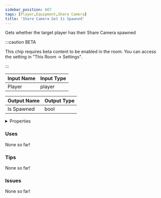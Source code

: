 ```yaml
---
sidebar_position: 607
tags: [Player,Equipment,Share Camera]
title: 'Share Camera Get Is Spawned'
---
```


Gets whether the target player has their Share Camera spawned

:::caution BETA

This chip requires beta content to be enabled in the room. You can access the setting in "This Room -> Settings".

:::




<EsbSvg />

| Input Name | Input Type |
|-----------|-----------|
| Player | player |

| Output Name | Output Type |
|-----------|-----------|
| Is Spawned | bool |


<details>
  <summary>Properties</summary>
  <div>
    <div>
    <table>
      <thead>
        <tr>
          <th>Is beta required?</th>
          <th>✅</th>
        </tr>
        <tr>
          <th>Is this chip a trolling risk?</th>
          <th>❌</th>
        </tr>
        <tr>
          <th>Is this chip a role assignment risk?</th>
          <th>❌</th>
        </tr>
        <tr>
          <th>Chip UUID</th>
          <th>f28a5263-76d9-4bba-97f2-2654ae04ce61</th>
        </tr>
      </thead>
    </table>
    </div>
  </div>
</details>

### Uses

None so far!

### Tips

None so far!

### Issues

None so far!